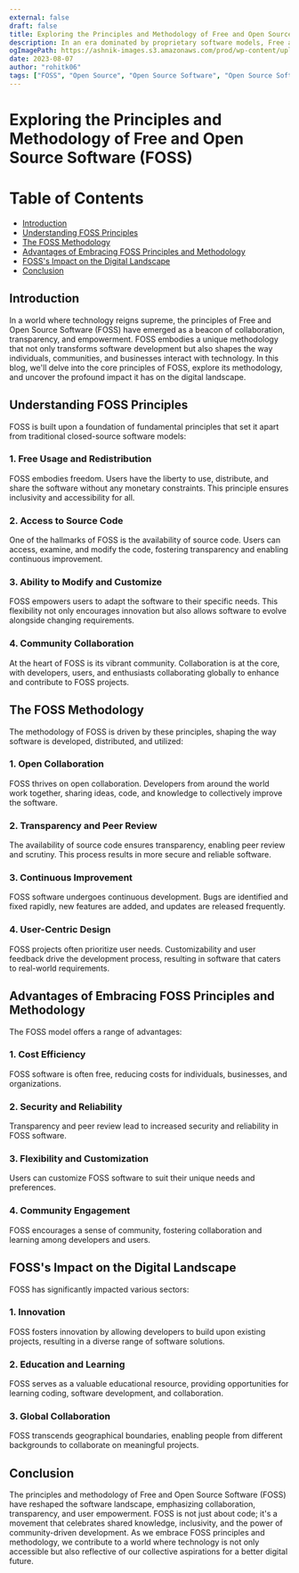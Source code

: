 ```yaml
---
external: false
draft: false
title: Exploring the Principles and Methodology of Free and Open Source Software (FOSS)
description: In an era dominated by proprietary software models, Free and Open Source Software (FOSS) stands as a testament to the power of collaborative creation, community-driven development, and shared knowledge. The FOSS movement has breathed life into a new paradigm where software is not just a product but a collaborative effort that empowers users and developers alike. In this blog, we'll explore the core principles that underpin FOSS, its impact on the software landscape, and how it has catalyzed innovation in the digital age.
ogImagePath: https://ashnik-images.s3.amazonaws.com/prod/wp-content/uploads/2021/07/20063303/open-source-101-everything.jpg
date: 2023-08-07
author: "rohitk06"
tags: ["FOSS", "Open Source", "Open Source Software", "Open Source Software Development", "Open Source Software Models", "Open Source Software Movement", "Open Source Software Principles", "Open Source Software Methodology", "Open Source Software Advantages", "Open Source Software Impact", "Open Source Software Benefits", "Open Source Software Community", "Open Source Software Collaboration", "Open Source Software Transparency", "Open Source Software Flexibility", "Open Source Software Customization", "Open Source Software Security", "Open Source Software Reliability", "Open Source Software Innovation", "Open Source Software Education", "Open Source Software Global Collaboration", "Open Source Software Cost Efficiency", "Open Source Software User-Centric Design", "Open Source Software Continuous Improvement", "Open Source Software Open Collaboration", "Open Source Software Peer Review", "Open Source Software Community Engagement", "Open Source Software Community Collaboration", "Open Source Software Access to Source Code", "Open Source Software Ability to Modify and Customize", "Open Source Software Free Usage and Redistribution", "Open Source Software FOSS", "Open Source Software FOSS Principles", "Open Source Software FOSS Methodology", "Open Source Software FOSS Advantages", "Open Source Software FOSS Impact", "Open Source Software FOSS Benefits", "Open Source Software FOSS Community", "Open Source Software FOSS Collaboration", "Open Source Software FOSS Transparency", "Open Source Software FOSS Flexibility", "Open Source Software FOSS Customization", "Open Source Software FOSS Security", "Open Source Software FOSS Reliability", "Open Source Software FOSS Innovation", "Open Source Software FOSS Education", "Open Source Software FOSS Global Collaboration", "Open Source Software FOSS Cost Efficiency", "Open Source Software FOSS User-Centric Design", "Open Source Software FOSS Continuous Improvement", "Open Source Software FOSS Open Collaboration", "Open Source Software FOSS Peer Review", "Open Source Software FOSS Community Engagement", "Open Source Software FOSS Community Collaboration", "Open Source Software FOSS Access to Source Code", "Open Source Software FOSS Ability to Modify and Customize", "Open Source Software FOSS Free Usage and Redistribution"]
---
```


# Exploring the Principles and Methodology of Free and Open Source Software (FOSS)

# Table of Contents

- [Introduction](#introduction)
- [Understanding FOSS Principles](#understanding-foss-principles)
- [The FOSS Methodology](#the-foss-methodology)
- [Advantages of Embracing FOSS Principles and Methodology](#advantages-of-embracing-foss-principles-and-methodology)
- [FOSS's Impact on the Digital Landscape](#fosss-impact-on-the-digital-landscape)
- [Conclusion](#conclusion)


## Introduction

In a world where technology reigns supreme, the principles of Free and Open Source Software (FOSS) have emerged as a beacon of collaboration, transparency, and empowerment. FOSS embodies a unique methodology that not only transforms software development but also shapes the way individuals, communities, and businesses interact with technology. In this blog, we'll delve into the core principles of FOSS, explore its methodology, and uncover the profound impact it has on the digital landscape.

## Understanding FOSS Principles

FOSS is built upon a foundation of fundamental principles that set it apart from traditional closed-source software models:

### 1. Free Usage and Redistribution

FOSS embodies freedom. Users have the liberty to use, distribute, and share the software without any monetary constraints. This principle ensures inclusivity and accessibility for all.

### 2. Access to Source Code

One of the hallmarks of FOSS is the availability of source code. Users can access, examine, and modify the code, fostering transparency and enabling continuous improvement.

### 3. Ability to Modify and Customize

FOSS empowers users to adapt the software to their specific needs. This flexibility not only encourages innovation but also allows software to evolve alongside changing requirements.

### 4. Community Collaboration

At the heart of FOSS is its vibrant community. Collaboration is at the core, with developers, users, and enthusiasts collaborating globally to enhance and contribute to FOSS projects.

## The FOSS Methodology

The methodology of FOSS is driven by these principles, shaping the way software is developed, distributed, and utilized:

### 1. Open Collaboration

FOSS thrives on open collaboration. Developers from around the world work together, sharing ideas, code, and knowledge to collectively improve the software.

### 2. Transparency and Peer Review

The availability of source code ensures transparency, enabling peer review and scrutiny. This process results in more secure and reliable software.

### 3. Continuous Improvement

FOSS software undergoes continuous development. Bugs are identified and fixed rapidly, new features are added, and updates are released frequently.

### 4. User-Centric Design

FOSS projects often prioritize user needs. Customizability and user feedback drive the development process, resulting in software that caters to real-world requirements.

## Advantages of Embracing FOSS Principles and Methodology

The FOSS model offers a range of advantages:

### 1. Cost Efficiency

FOSS software is often free, reducing costs for individuals, businesses, and organizations.

### 2. Security and Reliability

Transparency and peer review lead to increased security and reliability in FOSS software.

### 3. Flexibility and Customization

Users can customize FOSS software to suit their unique needs and preferences.

### 4. Community Engagement

FOSS encourages a sense of community, fostering collaboration and learning among developers and users.

## FOSS's Impact on the Digital Landscape

FOSS has significantly impacted various sectors:

### 1. Innovation

FOSS fosters innovation by allowing developers to build upon existing projects, resulting in a diverse range of software solutions.

### 2. Education and Learning

FOSS serves as a valuable educational resource, providing opportunities for learning coding, software development, and collaboration.

### 3. Global Collaboration

FOSS transcends geographical boundaries, enabling people from different backgrounds to collaborate on meaningful projects.

## Conclusion

The principles and methodology of Free and Open Source Software (FOSS) have reshaped the software landscape, emphasizing collaboration, transparency, and user empowerment. FOSS is not just about code; it's a movement that celebrates shared knowledge, inclusivity, and the power of community-driven development. As we embrace FOSS principles and methodology, we contribute to a world where technology is not only accessible but also reflective of our collective aspirations for a better digital future.

